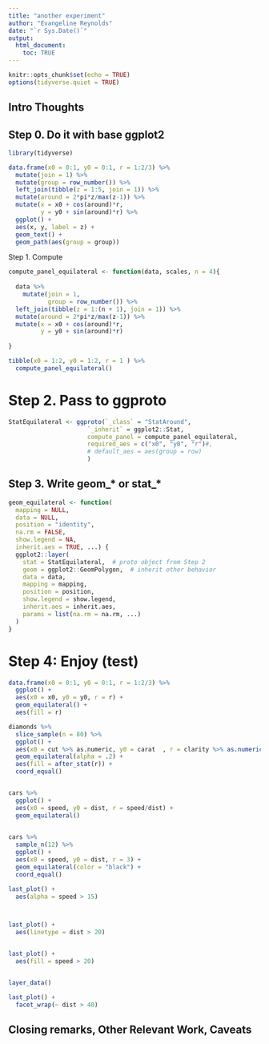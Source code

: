 ```yaml
---
title: "another experiment"
author: "Evangeline Reynolds"
date: "`r Sys.Date()`"
output: 
  html_document:
    toc: TRUE
---
```


```r
knitr::opts_chunk$set(echo = TRUE)
options(tidyverse.quiet = TRUE)
```




## Intro Thoughts




## Step 0.  Do it with base ggplot2

```r
library(tidyverse)

data.frame(x0 = 0:1, y0 = 0:1, r = 1:2/3) %>% 
  mutate(join = 1) %>% 
  mutate(group = row_number()) %>% 
  left_join(tibble(z = 1:5, join = 1)) %>% 
  mutate(around = 2*pi*z/max(z-1)) %>% 
  mutate(x = x0 + cos(around)*r,
         y = y0 + sin(around)*r) %>% 
  ggplot() + 
  aes(x, y, label = z) +
  geom_text() +
  geom_path(aes(group = group))
```


Step 1. Compute

```r
compute_panel_equilateral <- function(data, scales, n = 4){
  
  data %>% 
    mutate(join = 1, 
           group = row_number()) %>% 
  left_join(tibble(z = 1:(n + 1), join = 1)) %>% 
  mutate(around = 2*pi*z/max(z-1)) %>% 
  mutate(x = x0 + cos(around)*r,
         y = y0 + sin(around)*r) 
  
}

tibble(x0 = 1:2, y0 = 1:2, r = 1 ) %>% 
  compute_panel_equilateral()


```

# Step 2. Pass to ggproto

```r
StatEquilateral <- ggproto(`_class` = "StatAround", 
                      `_inherit` = ggplot2::Stat,
                      compute_panel = compute_panel_equilateral,
                      required_aes = c("x0", "y0", "r")#,
                      # default_aes = aes(group = row)
                      )
```

## Step 3. Write geom_* or stat_*

```r
geom_equilateral <- function(
  mapping = NULL,
  data = NULL,
  position = "identity",
  na.rm = FALSE,
  show.legend = NA,
  inherit.aes = TRUE, ...) {
  ggplot2::layer(
    stat = StatEquilateral,  # proto object from Step 2
    geom = ggplot2::GeomPolygon,  # inherit other behavior
    data = data,
    mapping = mapping,
    position = position,
    show.legend = show.legend,
    inherit.aes = inherit.aes,
    params = list(na.rm = na.rm, ...)
  )
}
```



# Step 4: Enjoy (test)

```r
data.frame(x0 = 0:1, y0 = 0:1, r = 1:2/3) %>% 
  ggplot() + 
  aes(x0 = x0, y0 = y0, r = r) + 
  geom_equilateral() + 
  aes(fill = r)

diamonds %>% 
  slice_sample(n = 80) %>% 
  ggplot() + 
  aes(x0 = cut %>% as.numeric, y0 = carat  , r = clarity %>% as.numeric()/20) + 
  geom_equilateral(alpha = .2) + 
  aes(fill = after_stat(r)) +
  coord_equal()


cars %>% 
  ggplot() + 
  aes(x0 = speed, y0 = dist, r = speed/dist) + 
  geom_equilateral()
  

cars %>% 
  sample_n(12) %>%  
  ggplot() + 
  aes(x0 = speed, y0 = dist, r = 3) + 
  geom_equilateral(color = "black") +
  coord_equal()

last_plot() + 
  aes(alpha = speed > 15)



last_plot() + 
  aes(linetype = dist > 20)


last_plot() + 
  aes(fill = speed > 20)


layer_data()

last_plot() + 
  facet_wrap(~ dist > 40)


```


## Closing remarks, Other Relevant Work, Caveats
